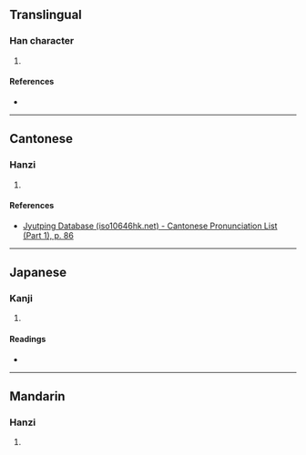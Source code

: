 {{character info/new}}
==Translingual==

===Han character===
{{Han char|rn=32|rad=土|as=06|sn=9|four=|canj=GJDI|ids=⿰土守}}

# {{defn|Han|sort=土06}}

====References====
* {{Han ref|kx=0228.291|dkj=05082|dj=0464.320|hdz=10442.030|uh=57A8|ud=22440}}

----

==Cantonese==

===Hanzi===
{{yue-hanzi|jyut=[[sau2]]|y=sau2}}

# {{defn|lang=yue|sort=土06}}

====References====
* [http://www.iso10646hk.net/jp/document/download.jsp Jyutping Database (iso10646hk.net) - Cantonese Pronunciation List (Part 1), p. 86]

----

==Japanese==

===Kanji===
{{ja-kanji|grade=|rs=土06}}

# {{defn|lang=ja|sort=土06}}

====Readings====
* {{ja-readings|on=[[しゅ]] (shu), [[す]] (su)|kun=[[まもおる]] (mamooru), [[もり]] (mori), [[かみ]] (kami)}}

----

==Mandarin==

===Hanzi===
{{cmn-hanzi|pin=[[shǒu]] ([[shou3]]), [[diàn]] ([[dian4]])|wg=shou<sup>3</sup>, tien<sup>4</sup>}}

# {{defn|lang=cmn|sort=土06}}